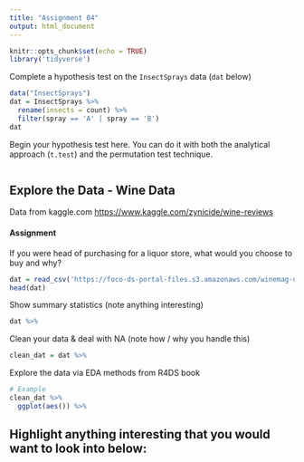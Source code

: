 ```yaml
---
title: "Assignment 04"
output: html_document
---
```


```r
knitr::opts_chunk$set(echo = TRUE)
library('tidyverse')
```



Complete a hypothesis test on the `InsectSprays` data (`dat` below)

```r
data("InsectSprays")
dat = InsectSprays %>%
  rename(insects = count) %>%
  filter(spray == 'A' | spray == 'B')
dat
```

Begin your hypothesis test here. You can do it with both the analytical approach (`t.test`)  and the permutation test technique.

```r

```







## Explore the Data - Wine Data
Data from kaggle.com <https://www.kaggle.com/zynicide/wine-reviews>


#### Assignment  

If you were head of purchasing for a liquor store, what would you choose to buy and why?

```r
dat = read_csv('https://foco-ds-portal-files.s3.amazonaws.com/winemag-data-130k-v2.csv')
head(dat)
```


Show summary statistics (note anything interesting)
```r
dat %>% 
```


Clean your data & deal with NA (note how / why you handle this)
```r
clean_dat = dat %>% 
```


Explore the data via EDA methods from R4DS book
```r
# Example
clean_dat %>%
  ggplot(aes()) %>% 
```



## Highlight anything interesting that you would want to look into below:
